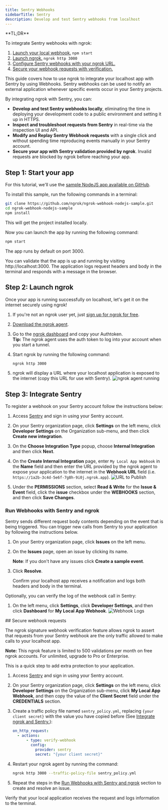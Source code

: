 ```yaml
---
title: Sentry Webhooks
sidebarTitle: Sentry
description: Develop and test Sentry webhooks from localhost
---
```



<Tip>
**TL;DR**

To integrate Sentry webhooks with ngrok:

1. [Launch your local webhook.](#start-your-app) `npm start`
1. [Launch ngrok.](#start-ngrok) `ngrok http 3000`
1. [Configure Sentry webhooks with your ngrok URL.](#setup-webhook)
1. [Secure your webhook requests with verification.](#security)
</Tip>

This guide covers how to use ngrok to integrate your localhost app with Sentry by using Webhooks.
Sentry webhooks can be used to notify an external application whenever specific events occur in your Sentry projects.

By integrating ngrok with Sentry, you can:

- **Develop and test Sentry webhooks locally**, eliminating the time in deploying your development code to a public environment and setting it up in HTTPS.
- **Inspect and troubleshoot requests from Sentry** in real-time via the inspection UI and API.
- **Modify and Replay Sentry Webhook requests** with a single click and without spending time reproducing events manually in your Sentry account.
- **Secure your app with Sentry validation provided by ngrok**. Invalid requests are blocked by ngrok before reaching your app.

## **Step 1**: Start your app

For this tutorial, we'll use the [sample NodeJS app available on GitHub](https://github.com/ngrok/ngrok-webhook-nodejs-sample).

To install this sample, run the following commands in a terminal:

```bash
git clone https://github.com/ngrok/ngrok-webhook-nodejs-sample.git
cd ngrok-webhook-nodejs-sample
npm install
```

This will get the project installed locally.

Now you can launch the app by running the following command:

```bash
npm start
```

The app runs by default on port 3000.

You can validate that the app is up and running by visiting http://localhost:3000. The application logs request headers and body in the terminal and responds with a message in the browser.

## **Step 2**: Launch ngrok

Once your app is running successfully on localhost, let's get it on the internet securely using ngrok!

1. If you're not an ngrok user yet, just [sign up for ngrok for free](https://ngrok.com/signup).

1. [Download the ngrok agent](https://download.ngrok.com).

1. Go to the [ngrok dashboard](https://dashboard.ngrok.com) and copy your Authtoken. <br />
   **Tip:** The ngrok agent uses the auth token to log into your account when you start a tunnel.
1. Start ngrok by running the following command:

   ```bash
   ngrok http 3000
   ```

1. ngrok will display a URL where your localhost application is exposed to the internet (copy this URL for use with Sentry).
   ![ngrok agent running](../img/twilio/img/launch_ngrok_tunnel.png)

## **Step 3**: Integrate Sentry

To register a webhook on your Sentry account follow the instructions below:

1. Access [Sentry](https://sentry.io/) and sign in using your Sentry account.

1. On your Sentry organization page, click **Settings** on the left menu, click **Developer Settings** on the Organization sub-menu, and then click **Create new integration**.

1. On the **Choose Integration Type** popup, choose **Internal Integration** and then click **Next**.

1. On the **Create Internal Integration** page, enter `My Local App Webhook` in the **Name** field and then enter the URL provided by the ngrok agent to expose your application to the internet in the **Webhook URL** field (i.e. `https://1a2b-3c4d-5e6f-7g8h-9i0j.ngrok.app`).
   ![URL to Publish](../img/sentry/img/ngrok_url_configuration_sentry.png)

1. Under the **PERMISSIONS** section, select **Read & Write** for the **Issue & Event** field, click the **issue** checkbox under the **WEBHOOKS** section, and then click **Save Changes**.

### Run Webhooks with Sentry and ngrok

Sentry sends different request body contents depending on the event that is being triggered.
You can trigger new calls from Sentry to your application by following the instructions below.

1. On your Sentry organization page, click **Issues** on the left menu.

1. On the **Issues** page, open an issue by clicking its name.

   **Note**: If you don't have any issues click **Create a sample event**.

1. Click **Resolve**.

   Confirm your localhost app receives a notification and logs both headers and body in the terminal.

Optionally, you can verify the log of the webhook call in Sentry:

1. On the left menu, click **Settings**, click **Developer Settings**, and then click **Dashboard** for **My Local App Webhook**.
   ![Webhook Logs](../img/sentry/img/ngrok_logs_sentry.png)

<InspectingRequests />

<ReplayingRequests />
## Secure webhook requests

The ngrok signature webhook verification feature allows ngrok to assert that requests from your Sentry webhook are the only traffic allowed to make calls to your localhost app.

**Note:** This ngrok feature is limited to 500 validations per month on free ngrok accounts. For unlimited, upgrade to Pro or Enterprise.

This is a quick step to add extra protection to your application.

1. Access [Sentry](https://sentry.io/) and sign in using your Sentry account.

1. On your Sentry organization page, click **Settings** on the left menu, click **Developer Settings** on the Organization sub-menu, click **My Local App Webhook**, and then copy the value of the **Client Secret** field under the **CREDENTIALS** section.

1. Create a traffic policy file named `sentry_policy.yml`, replacing `{your client secret}` with the value you have copied before (See [Integrate ngrok and Sentry.](#setup-webhook)):

   ```yaml
   on_http_request:
     - actions:
         - type: verify-webhook
           config:
             provider: sentry
             secret: "{your client secret}"
   ```

1. Restart your ngrok agent by running the command:

   ```bash
   ngrok http 3000 --traffic-policy-file sentry_policy.yml
   ```

1. Repeat the steps in the [Run Webhooks with Sentry and ngrok](#run-webhook) section to create and resolve an issue.

Verify that your local application receives the request and logs information to the terminal.
